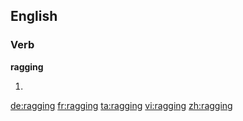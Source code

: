 ==English==
{{wikipedia}}
===Verb===
'''ragging'''
# {{present participle of|[[rag]]}}

[[de:ragging]]
[[fr:ragging]]
[[ta:ragging]]
[[vi:ragging]]
[[zh:ragging]]